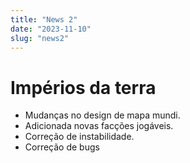 ```yaml
---
title: "News 2"
date: "2023-11-10"
slug: "news2"
---
```


# Impérios da terra

* Mudanças no design de mapa mundi.
* Adicionada novas facções jogáveis.
* Correção de instabilidade.
* Correção de bugs



